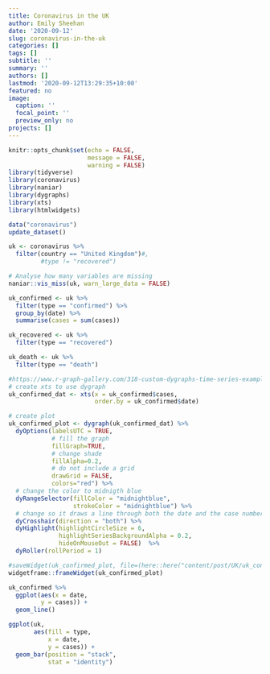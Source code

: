 ```yaml
---
title: Coronavirus in the UK
author: Emily Sheehan
date: '2020-09-12'
slug: coronavirus-in-the-uk
categories: []
tags: []
subtitle: ''
summary: ''
authors: []
lastmod: '2020-09-12T13:29:35+10:00'
featured: no
image:
  caption: ''
  focal_point: ''
  preview_only: no
projects: []
---
```


```r
knitr::opts_chunk$set(echo = FALSE,
                      message = FALSE,
                      warning = FALSE)
library(tidyverse)
library(coronavirus)
library(naniar)
library(dygraphs)
library(xts) 
library(htmlwidgets)
```

```r
data("coronavirus")
update_dataset()
```


```r
uk <- coronavirus %>%
  filter(country == "United Kingdom")#,
         #type != "recovered") 
```

```r
# Analyse how many variables are missing
naniar::vis_miss(uk, warn_large_data = FALSE)
```

```r
uk_confirmed <- uk %>% 
  filter(type == "confirmed") %>% 
  group_by(date) %>%
  summarise(cases = sum(cases))
```

```r
uk_recovered <- uk %>% 
  filter(type == "recovered")
```

```r
uk_death <- uk %>% 
  filter(type == "death") 
```

```r
#https://www.r-graph-gallery.com/318-custom-dygraphs-time-series-example.html
# create xts to use dygraph
uk_confirmed_dat <- xts(x = uk_confirmed$cases, 
                        order.by = uk_confirmed$date)

# create plot
uk_confirmed_plot <- dygraph(uk_confirmed_dat) %>%
  dyOptions(labelsUTC = TRUE, 
            # fill the graph
            fillGraph=TRUE, 
            # change shade
            fillAlpha=0.2,
            # do not include a grid
            drawGrid = FALSE, 
            colors="red") %>%
  # change the color to midnigth blue
  dyRangeSelector(fillColor = "midnightblue",
                  strokeColor = "midnightblue") %>%
  # change so it draws a line through both the date and the case number
  dyCrosshair(direction = "both") %>%
  dyHighlight(highlightCircleSize = 6, 
              highlightSeriesBackgroundAlpha = 0.2, 
              hideOnMouseOut = FALSE)  %>%
  dyRoller(rollPeriod = 1)

#saveWidget(uk_confirmed_plot, file=(here::here("content/post/UK/uk_confirmed.html")
widgetframe::frameWidget(uk_confirmed_plot)
```


```r
uk_confirmed %>%
  ggplot(aes(x = date,
         y = cases)) +
  geom_line()
```

```r
ggplot(uk,
       aes(fill = type,
           x = date,
           y = cases)) +
  geom_bar(position = "stack",
           stat = "identity")
```

